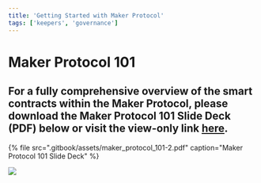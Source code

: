 ```yaml
---
title: 'Getting Started with Maker Protocol'
tags: ['keepers', 'governance']
---
```


# Maker Protocol 101

## **For a fully comprehensive overview of the smart contracts within the Maker Protocol, please download the Maker Protocol 101 Slide Deck \(PDF\) below or visit the view-only link** [**here**](https://drive.google.com/file/d/1bEOlNk2xUXgwy0I_UlB_8tPPZ8mH1gy9/view?usp=sharing)**.**

{% file src=".gitbook/assets/maker\_protocol\_101-2.pdf" caption="Maker Protocol 101 Slide Deck" %}

![](.gitbook/assets/screen-shot-2019-11-17-at-11.24.44-pm.png)
